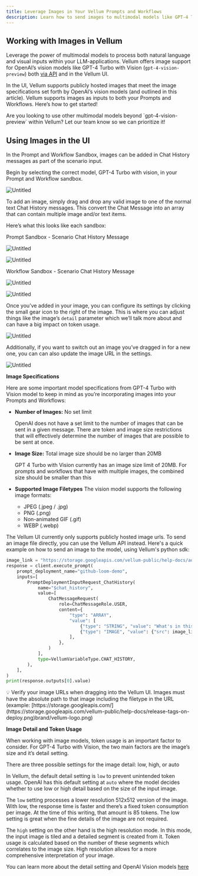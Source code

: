 ```yaml
---
title: Leverage Images in Your Vellum Prompts and Workflows
description: Learn how to send images to multimodal models like GPT-4 Turbo with Vision from within Vellum’s UI
---
```


## Working with Images in Vellum

Leverage the power of multimodal models to process both natural language and visual inputs within your LLM-applications. Vellum offers image support for OpenAI’s vision models like GPT-4 Turbo with Vision (`gpt-4-vision-preview`) both [via API](https://docs.vellum.ai/api-reference/) and in the Vellum UI.

In the UI, Vellum supports publicly hosted images that meet the image specifications set forth by OpenAI’s vision models (and outlined in this article). Vellum supports images as inputs to both your Prompts and Workflows. Here’s how to get started!

<aside>
  Are you looking to use other multimodal models beyond `gpt-4-vision-preview`
  within Vellum? Let our team know so we can prioritize it!
</aside>

## Using Images in the UI

In the Prompt and Workflow Sandbox, images can be added in Chat History messages as part of the scenario input.

Begin by selecting the correct model, GPT-4 Turbo with vision, in your Prompt and Workflow sandbox.

![Untitled](https://prod-files-secure.s3.us-west-2.amazonaws.com/71c05e3e-272b-4acf-9889-90a304d95d06/5167382b-2654-4f61-9fc2-ff0db65a8403/Untitled.png)

To add an image, simply drag and drop any valid image to one of the normal text Chat History messages. This convert the Chat Message into an array that can contain multiple image and/or text items.

Here’s what this looks like each sandbox:

Prompt Sandbox - Scenario Chat History Message

![Untitled](https://prod-files-secure.s3.us-west-2.amazonaws.com/71c05e3e-272b-4acf-9889-90a304d95d06/c540a9bf-edd6-4115-93cd-65c3ffff5ef8/Untitled.png)

![Untitled](https://prod-files-secure.s3.us-west-2.amazonaws.com/71c05e3e-272b-4acf-9889-90a304d95d06/868d61cc-9933-496a-ac2c-8b24e1de9903/Untitled.png)

Workflow Sandbox - Scenario Chat History Message

![Untitled](https://prod-files-secure.s3.us-west-2.amazonaws.com/71c05e3e-272b-4acf-9889-90a304d95d06/766f5778-a9b4-43be-91cb-6d097e199807/Untitled.png)

![Untitled](https://prod-files-secure.s3.us-west-2.amazonaws.com/71c05e3e-272b-4acf-9889-90a304d95d06/66e4a969-7709-4652-a893-4581f5e8e120/Untitled.png)

Once you’ve added in your image, you can configure its settings by clicking the small gear icon to the right of the image. This is where you can adjust things like the image’s `detail` parameter which we’ll talk more about and can have a big impact on token usage.

![Untitled](https://prod-files-secure.s3.us-west-2.amazonaws.com/71c05e3e-272b-4acf-9889-90a304d95d06/231eea61-41af-4d01-9a28-7bdf301eb0b6/Untitled.png)

Additionally, if you want to switch out an image you’ve dragged in for a new one, you can can also update the image URL in the settings.

![Untitled](https://prod-files-secure.s3.us-west-2.amazonaws.com/71c05e3e-272b-4acf-9889-90a304d95d06/c9ffc737-f417-4279-addd-2866de41fad3/Untitled.png)

**Image Specifications**

Here are some important model specifications from GPT-4 Turbo with Vision model to keep in mind as you’re incorporating images into your Prompts and Workflows:

- **Number of Images:** No set limit

  OpenAI does not have a set limit to the number of images that can be sent in a given message. There are token and image size restrictions that will effectively determine the number of images that are possible to be sent at once.

- **Image Size:** Total image size should be no larger than 20MB

  GPT 4 Turbo with Vision currently has an image size limit of 20MB. For prompts and workflows that have with multiple images, the combined size should be smaller than this

- **Supported Image Filetypes**
  The vision model supports the following image formats:
  - JPEG (.jpeg / .jpg)
  - PNG (.png)
  - Non-animated GIF (.gif)
  - WEBP (.webp)

The Vellum UI currently only supports publicly hosted image urls. To send an image file directly, you can use the Vellum API instead. Here's a quick example on how to send an image to the model, using Vellum's python sdk:

```python
image_link = "https://storage.googleapis.com/vellum-public/help-docs/add_prompt_block_button.png"
response = client.execute_prompt(
    prompt_deployment_name="github-loom-demo",
    inputs=[
        PromptDeploymentInputRequest_ChatHistory(
            name="$chat_history",
            value=[
                ChatMessageRequest(
                    role=ChatMessageRole.USER,
                    content={
                        "type": "ARRAY",
                        "value": [
                            {"type": "STRING", "value": "What's in this image?"},
                            {"type": "IMAGE", "value": {"src": image_link}},
                        ],
                    },
                )
            ],
            type=VellumVariableType.CHAT_HISTORY,
        ),
    ],
)
print(response.outputs[0].value)
```

<aside>
💡 Verify your image URLs when dragging into the Vellum UI. Images must have the absolute path to that image including the filetype in the URL (example: [https://storage.googleapis.com/](https://storage.googleapis.com/vellum-public/help-docs/release-tags-on-deploy.png)brand/vellum-logo.png)

</aside>

**Image Detail and Token Usage**

When working with image models, token usage is an important factor to consider. For GPT-4 Turbo with Vision, the two main factors are the image’s size and it’s detail setting.

There are three possible settings for the image detail: low, high, or auto

In Vellum, the default detail setting is `low` to prevent unintended token usage. OpenAI has this default setting at `auto` where the model decides whether to use low or high detail based on the size of the input image.

The `low` setting processes a lower resolution 512x512 version of the image. With low, the response time is faster and there’s a fixed token consumption per image. At the time of this writing, that amount is 85 tokens. The low setting is great when the fine details of the image are not required.

The `high` setting on the other hand is the high resolution mode. In this mode, the input image is tiled and a detailed segment is created from it. Token usage is calculated based on the number of these segments which correlates to the image size. High resolution allows for a more comprehensive interpretation of your image.

You can learn more about the detail setting and OpenAI Vision models [here](https://platform.openai.com/docs/guides/vision)
